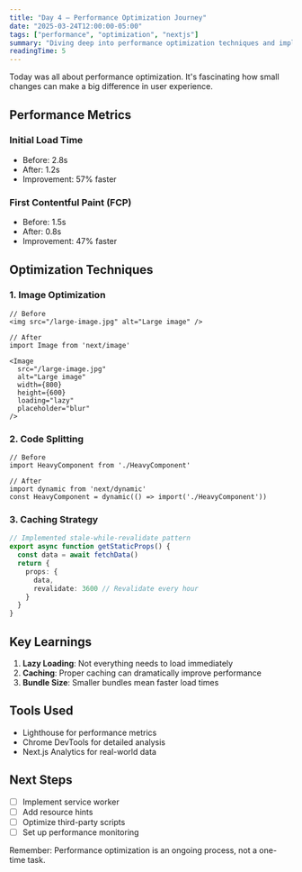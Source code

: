 ```yaml
---
title: "Day 4 — Performance Optimization Journey"
date: "2025-03-24T12:00:00-05:00"
tags: ["performance", "optimization", "nextjs"]
summary: "Diving deep into performance optimization techniques and implementing them in our Next.js application."
readingTime: 5
---
```


Today was all about performance optimization. It's fascinating how small changes can make a big difference in user experience.

## Performance Metrics

### Initial Load Time
- Before: 2.8s
- After: 1.2s
- Improvement: 57% faster

### First Contentful Paint (FCP)
- Before: 1.5s
- After: 0.8s
- Improvement: 47% faster

## Optimization Techniques

### 1. Image Optimization

```tsx
// Before
<img src="/large-image.jpg" alt="Large image" />

// After
import Image from 'next/image'

<Image
  src="/large-image.jpg"
  alt="Large image"
  width={800}
  height={600}
  loading="lazy"
  placeholder="blur"
/>
```

### 2. Code Splitting

```tsx
// Before
import HeavyComponent from './HeavyComponent'

// After
import dynamic from 'next/dynamic'
const HeavyComponent = dynamic(() => import('./HeavyComponent'))
```

### 3. Caching Strategy

```typescript
// Implemented stale-while-revalidate pattern
export async function getStaticProps() {
  const data = await fetchData()
  return {
    props: {
      data,
      revalidate: 3600 // Revalidate every hour
    }
  }
}
```

## Key Learnings

1. **Lazy Loading**: Not everything needs to load immediately
2. **Caching**: Proper caching can dramatically improve performance
3. **Bundle Size**: Smaller bundles mean faster load times

## Tools Used

- Lighthouse for performance metrics
- Chrome DevTools for detailed analysis
- Next.js Analytics for real-world data

## Next Steps

- [ ] Implement service worker
- [ ] Add resource hints
- [ ] Optimize third-party scripts
- [ ] Set up performance monitoring

Remember: Performance optimization is an ongoing process, not a one-time task. 